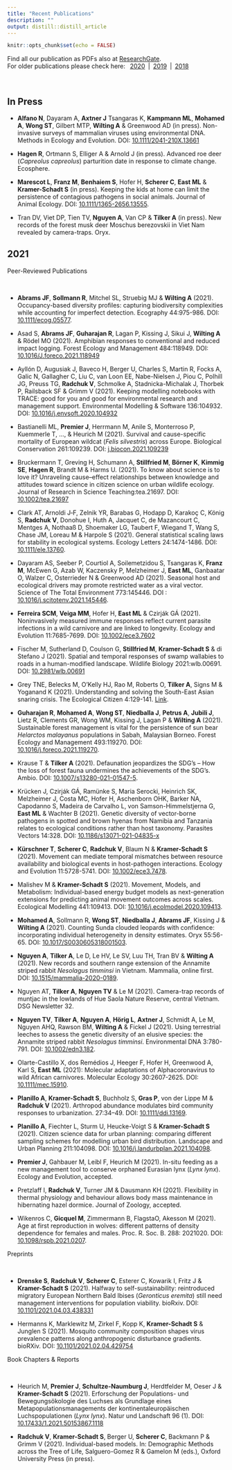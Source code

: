 ```yaml
---
title: "Recent Publications"
description: ""
output: distill::distill_article
---
```


```r
knitr::opts_chunk$set(echo = FALSE)
```

Find all our publication as PDFs also at [ResearchGate](https://www.researchgate.net/).  
For older publications please check here: &ensp;[2020](pubs-2020.html)&ensp;|&ensp;[2019](pubs-2019.html)&ensp;|&ensp;[2018](pubs-2018.html) 

<br>

## In Press

* **Alfano N**, Dayaram A, **Axtner J** Tsangaras K, **Kampmann ML**, **Mohamed A**, **Wong ST**, Gilbert MTP, **Wilting A** & Greenwood AD (in press). Non-invasive surveys of mammalian viruses using environmental DNA. Methods in Ecology and Evolution. DOI: [10.1111/2041-210X.13661](https://doi.org/10.1111/2041-210X.13661)

* **Hagen R**, Ortmann S, Elliger A & Arnold J (in press). Advanced roe deer (*Capreolus capreolus*) parturition date in response to climate change. Ecosphere. 

* **Marescot L**, **Franz M**, **Benhaiem S**, Hofer H, **Scherer C**, **East ML** & **Kramer-Schadt S** (in press). Keeping the kids at home can limit the persistence of contagious pathogens in social animals. Journal of Animal Ecology. DOI: [10.1111/1365-2656.13555](https://doi.org/10.1111/1365-2656.13555).

* Tran DV, Viet DP, Tien TV, **Nguyen A**, Van CP & **Tilker A** (in press). New records of the forest musk deer Moschus berezovskii in Viet Nam revealed by camera-traps. Oryx.


## 2021

<div class='headerbox'><hbox>Peer-Reviewed Publications</hbox></div><br>

* **Abrams JF**, **Sollmann R**, Mitchel SL, Struebig MJ & **Wilting A** (2021). Occupancy-based diversity profiles: capturing biodiversity complexities while accounting for imperfect detection. Ecography 44:975-986. DOI: [10.1111/ecog.05577](https://doi.org/10.1111/ecog.0557).

* Asad S, **Abrams JF**, **Guharajan R**, Lagan P, Kissing J, Sikui J, **Wilting A** & Rödel MO (2021). Amphibian responses to conventional and reduced impact logging. Forest Ecology and Management 484:118949. DOI: [10.1016/J.foreco.2021.118949](https://doi.org/10.1016/J.foreco.2021.118949)

* Ayllón D, Augusiak J, Baveco H, Berger U, Charles S, Martin R, Focks A, Galic N, Gallagher C, Liu C, van Loon EE, Nabe-Nielsen J, Piou C, Polhill JG, Preuss TG, **Radchuk V**, Schmolke A, Stadnicka-Michalak J, Thorbek P, Railsback SF & Grimm V (2021). Keeping modelling notebooks with TRACE: good for you and good for environmental research and management support. Environmental Modelling & Software 136:104932. DOI: [10.1016/j.envsoft.2020.104932](https://doi.org/10.1016/j.envsoft.2020.104932)

* Bastianelli ML, **Premier J**, Herrmann M, Anile S, Monterroso P, Kuemmerle T, …, & Heurich M (2021). Survival and cause-specific mortality of European wildcat (*Felis silvestris*) across Europe. Biological Conservation 261:109239. DOI: [j.biocon.2021.109239](https://doi.org/10.1016/j.biocon.2021.109239)

* Bruckermann T, Greving H, Schumann A, **Stillfried M**, **Börner K**, **Kimmig SE**, **Hagen R**, Brandt M & Harms U. (2021). To know about science is to love it? Unraveling cause–effect relationships between knowledge and attitudes toward science in citizen science on urban wildlife ecology. Journal of Research in Science Teaching:tea.21697. DOI: [10.1002/tea.21697](https://doi.org/10.1002/tea.21697)

* Clark AT, Arnoldi J‐F, Zelnik YR, Barabas G, Hodapp D, Karakoç C, König S, **Radchuk V**, Donohue I, Huth A, Jacquet C, de Mazancourt C, Mentges A, Nothaaß D, Shoemaker LG, Taubert F, Wiegand T, Wang S, Chase JM, Loreau M & Harpole S (2021). General statistical scaling laws for stability in ecological systems. Ecology Letters 24:1474-1486. DOI: [10.1111/ele.13760](https://doi.org/10.1111/ele.13760).

* Dayaram AS, Seeber P, Courtiol A, Soilemetzidou S, Tsangaras K, **Franz M**, McEwen G, Azab W, Kaczensky P, Melzheimer J, **East ML**, Ganbaatar O, Walzer C, Osterrieder N & Greenwood AD (2021). Seasonal host and ecological drivers may promote restricted water as a viral vector. Science of The Total Environment 773:145446. DOI : [10.1016/j.scitotenv.2021.145446](https://doi.org/10.1016/j.scitotenv.2021.145446).

* **Ferreira SCM**, **Veiga MM**, Hofer H, **East ML** & Czirják GÁ (2021). Noninvasively measured immune responses reflect current parasite infections in a wild carnivore and are linked to longevity. Ecology and Evolution 11:7685-7699. DOI: [10.1002/ece3.7602](https://doi.org/10.1002/ece3.7602)

* Fischer M, Sutherland D, Coulson G, **Stillfried M**, **Kramer-Schadt S** & di Stefano J (2021). Spatial and temporal responses of swamp wallabies to roads in a human-modified landscape. Wildlife Biology 2021:wlb.00691. DOI: [10.2981/wlb.00691](https://doi.org/10.2981/wlb.00691)

* Grey TNE, Belecks M, O’Kelly HJ, Rao M, Roberts O, **Tilker A**, Signs M & Yoganand K (2021). Understanding and solving the South-East Asian snaring crisis. The Ecological Citizen 4:129-141. [Link](https://www.ecologicalcitizen.net/article.php?t=understanding-solving-south-east-asian-snaring-crisis).

* **Guharajan R**, **Mohamed A**, **Wong ST**, **Niedballa J**, **Petrus A**, **Jubili J**, Lietz R, Clements GR, Wong WM, Kissing J, Lagan P & **Wilting A** (2021). Sustainable forest management is vital for the persistence of sun bear *Helarctos malayanus* populations in Sabah, Malaysian Borneo. Forest Ecology and Management 493:119270. DOI: [10.1016/j.foreco.2021.119270](https://doi.org/10.1016/j.foreco.2021.119270).

* Krause T & **Tilker A** (2021). Defaunation jeopardizes the SDG’s – How the loss of forest fauna undermines the achievements of the SDG’s. Ambio. DOI: [10.1007/s13280-021-01547-5](https://doi.org/10.1007/s13280-021-01547-5).

* Krücken J, Czirják GÁ, Ramünke S, Maria Serocki, Heinrich SK, Melzheimer J, Costa MC, Hofer H, Aschenborn OHK, Barker NA, Capodanno S, Madeira de Carvalho L, von Samson-Himmelstjerna G, **East ML** & Wachter B (2021). Genetic diversity of vector-borne pathogens in spotted and brown hyenas from Namibia and Tanzania relates to ecological conditions rather than host taxonomy. Parasites Vectors 14:328. DOI: [10.1186/s13071-021-04835-x](https://doi.org/10.1186/s13071-021-04835-x)

* **Kürschner T**, **Scherer C**, **Radchuk V**, Blaum N & **Kramer-Schadt S** (2021). Movement can mediate temporal mismatches between resource availability and biological events in host-pathogen interactions. Ecology and Evolution 11:5728-5741. DOI: [10.1002/ece3.7478](https://doi.org/10.1002/ece3.7478).

* Malishev M & **Kramer-Schadt S** (2021). Movement, Models, and Metabolism: Individual-based energy budget models as next-generation extensions for predicting animal movement outcomes across scales. Ecological Modelling 441:109413. DOI: [10.1016/j.ecolmodel.2020.109413](https://doi.org/10.1016/j.ecolmodel.2020.109413).

* **Mohamed A**, Sollmann R, **Wong ST**, **Niedballa J**, **Abrams JF**, Kissing J & **Wilting A** (2021). Counting Sunda clouded leopards with confidence: incorporating individual heterogeneity in density estimates. Oryx 55:56-65. DOI: [10.1017/S0030605318001503](https://doi.org/10.1017/S0030605318001503).

* **Nguyen A**, **Tilker A**, Le D, Le HV, Le SV, Luu TH, Tran BV & **Wilting A** (2021). New records and southern range extension of the Annamite striped rabbit *Nesolagus timminsi* in Vietnam. Mammalia, online first. DOI: [10.1515/mammalia-2020-0189](https://doi.org/10.1515/mammalia-2020-0189).

* Nguyen AT, **Tilker A**, **Nguyen TV** & Le M (2021). Camera-trap records of muntjac in the lowlands of Hue Saola Nature Reserve, central Vietnam. DSG Newsletter 32.

* **Nguyen TV**, **Tilker A**, **Nguyen A**, **Hörig L**, **Axtner J**, Schmidt A, Le M, Nguyen AHQ, Rawson BM, **Wilting A** & Fickel J (2021). Using terrestrial leeches to assess the genetic diversity of an elusive species: the Annamite striped rabbit *Nesolagus timminsi*. Environmental DNA 3:780-791. DOI: [10.1002/edn3.182](https://doi.org/10.1002/edn3.182).

* Olarte-Castillo X, dos Remédios J, Heeger F, Hofer H, Greenwood A, Karl S, **East ML** (2021): Molecular adaptations of Alphacoronavirus to wild African carnivores. Molecular Ecology 30:2607-2625. DOI: [10.1111/mec.15910](https://10.1111/mec.15910).

* **Planillo A**, **Kramer-Schadt S**, Buchholz S, **Gras P**, von der Lippe M & **Radchuk V** (2021). Arthropod abundance modulates bird community responses to urbanization. 27:34–49. DOI: [10.1111/ddi.13169](https://doi.org/10.1111/ddi.13169).

* **Planillo A**, Fiechter L, Sturm U, Heucke-Voigt S & **Kramer-Schadt S** (2021). Citizen science data for urban planning: comparing different sampling schemes for modelling urban bird distribution. Landscape and Urban Planning 211:104098. DOI: [10.1016/j.landurbplan.2021.104098](https://doi.org/10.1016/j.landurbplan.2021.104098).

* **Premier J**, Gahbauer M, Leibl F, Heurich M (2021). In-situ feeding as a new management tool to conserve orphaned Eurasian lynx (*Lynx lynx*). Ecology and Evolution, accepted.

* Pretzlaff I, **Radchuk V**, Turner JM & Dausmann KH (2021). Flexibility in thermal physiology and behaviour allows body mass maintenance in hibernating hazel dormice. Journal of Zoology, accepted.

* Wikenros C, **Gicquel M**, Zimmermann B, FlagstaO, Akesson M (2021). Age at first reproduction in wolves: different patterns of density dependence for females and males. Proc. R. Soc. B. 288: 2021020. DOI: [10.1098/rspb.2021.0207](https://doi.org/10.1098/rspb.2021.0207).





<div class='headerbox'><hbox>Preprints</hbox></div><br>

* **Drenske S**, **Radchuk V**, **Scherer C**, Esterer C, Kowarik I, Fritz J & **Kramer-Schadt S** (2021). Halfway to self-sustainability: reintroduced migratory European Northern Bald Ibises (*Geronticus eremita*) still need management interventions for population viability. bioRxiv. DOI: [10.1101/2021.04.03.438331](https://doi.org/10.1101/2021.04.03.438331)

* Hermanns K, Marklewitz M, Zirkel F, Kopp K, **Kramer-Schadt S** & Junglen S (2021). Mosquito community composition shapes virus prevalence patterns along anthropogenic disturbance gradients. bioRXiv. DOI: [10.1101/2021.02.04.429754](https://doi.org/10.1101/2021.02.04.429754)




<div class='headerbox'><hbox>Book Chapters & Reports</hbox></div><br>

* Heurich M, **Premier J**, **Schultze-Naumburg J**, Herdtfelder M, Oeser J & **Kramer-Schadt S** (2021). Erforschung der Populations- und Bewegungsökologie des Luchses als Grundlage eines Metapopulationsmanagements der kontinentaleuropäischen Luchspopulationen (*Lynx lynx*). Natur und Landschaft 96 (1). DOI: [10.17433/1.2021.50153867.1118](https://doi.org/10.17433/1.2021.50153867.1118)

* **Radchuk V**, **Kramer-Schadt S**, Berger U, **Scherer C**, Backmann P & Grimm V (2021). Individual-based models. In: Demographic Methods across the Tree of Life, Salguero-Gomez R & Gamelon M (eds.), Oxford University Press (in press).
